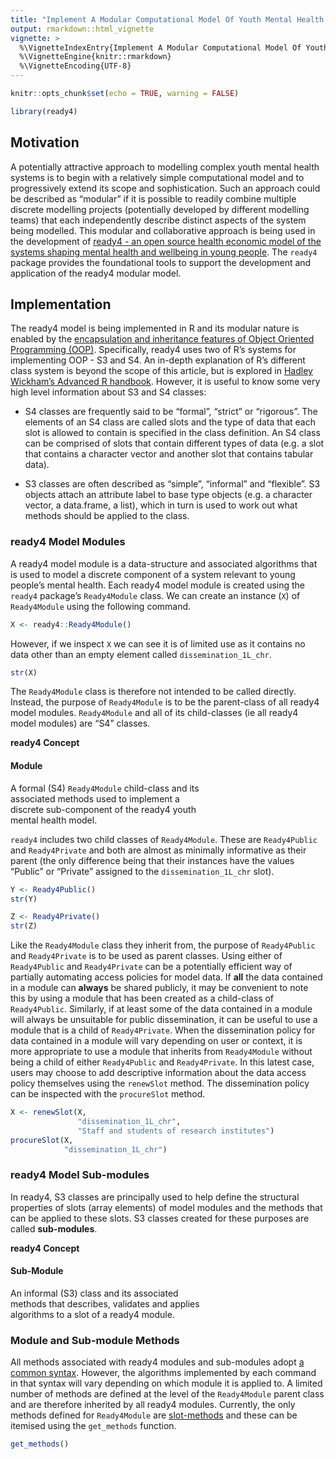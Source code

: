```yaml
---
title: "Implement A Modular Computational Model Of Youth Mental Health Systems"
output: rmarkdown::html_vignette
vignette: >
  %\VignetteIndexEntry{Implement A Modular Computational Model Of Youth Mental Health Systems}
  %\VignetteEngine{knitr::rmarkdown}
  %\VignetteEncoding{UTF-8}
---
```


```r
knitr::opts_chunk$set(echo = TRUE, warning = FALSE)
```
```r
library(ready4) 
```

## Motivation
A potentially attractive approach to modelling complex youth mental health systems is to begin with a relatively simple computational model and to progressively extend its scope and sophistication. Such an approach could be described as "modular" if it is possible to readily combine multiple discrete modelling projects (potentially developed by different modelling teams) that each independently describe distinct aspects of the system being modelled. This modular and collaborative approach is being used in the development of [ready4 - an open source health economic model of the systems shaping mental health and wellbeing in young people](https://www.ready4-dev.com). The `ready4` package provides the foundational tools to support the development and application of the ready4 modular model.

## Implementation
The ready4 model is being implemented in R and its modular nature is enabled by the [encapsulation and inheritance features of Object Oriented Programming (OOP)](https://ready4-dev.github.io/ready4/articles/V_03.html). Specifically, ready4 uses two of R's systems for implementing OOP - S3 and S4. An in-depth explanation of R's different class system is beyond the scope of this article, but is explored in [Hadley Wickham's Advanced R handbook](https://adv-r.hadley.nz/oo.html). However, it is useful to know some very high level information about S3 and S4 classes:

 - S4 classes are frequently said to be "formal", "strict" or "rigorous". The elements of an S4 class are called slots and the type of data that each slot is allowed to contain is specified in the class definition. An S4 class can be comprised of slots that contain different types of data (e.g. a slot that contains a character vector and another slot that contains tabular data). 
 
 - S3 classes are often described as "simple", "informal" and "flexible". S3 objects attach an attribute label to base type objects (e.g. a character vector, a data.frame, a list), which in turn is used to work out what methods should be applied to the class. 
 
### ready4 Model Modules
A ready4 model module is a data-structure and associated algorithms that is used to model a discrete component of a system relevant to young people's mental health. Each ready4 model module is created using the `ready4` package's `Ready4Module` class. We can create an instance (`X`) of `Ready4Module` using the following command.

```r
X <- ready4::Ready4Module()
```

However, if we inspect `X` we can see it is of limited use as it contains no data other than an empty element called `dissemination_1L_chr`.

```r
str(X)
```

The `Ready4Module` class is therefore not intended to be called directly. Instead, the  purpose of `Ready4Module` is to be the parent-class of all ready4 model modules. `Ready4Module` and all of its child-classes (ie all ready4 model modules) are "S4" classes. 

::: {.card .border-primary .mb-3 style="max-width: 20rem;"}

::: {.card-header}
**ready4 Concept**
:::

::: {.card-body}
::: {.card-title}
#### Module
:::
A formal (S4) `Ready4Module` child-class and its associated methods used to implement a discrete sub-component of the ready4 youth mental health model.
:::
:::

`ready4` includes two child classes of `Ready4Module`. These are `Ready4Public` and `Ready4Private` and both are almost as minimally informative as their parent (the only difference being that their instances have the values "Public" or "Private" assigned to the `dissemination_1L_chr` slot). 

```r
Y <- Ready4Public()
str(Y)
```

```r
Z <- Ready4Private()
str(Z)
```

Like the `Ready4Module` class they inherit from, the purpose of `Ready4Public` and `Ready4Private` is to be used as parent classes. Using either of `Ready4Public` and `Ready4Private` can be a potentially efficient way of partially automating access policies for model data. If **all** the data contained in a module can **always** be shared publicly, it may be convenient to note this by using a module that has been created as a child-class of `Ready4Public`. Similarly, if at least some of the data contained in a module will always be unsuitable for public dissemination, it can be useful to use a module that is a child of `Ready4Private`. When the dissemination policy for data contained in a module will vary depending on user or context, it is more appropriate to use a module that inherits from `Ready4Module` without being a child of either `Ready4Public` and `Ready4Private`. In this latest case, users may choose to add descriptive information about the data access policy themselves using the `renewSlot` method.  The dissemination policy can be inspected with the `procureSlot` method.

```r
X <- renewSlot(X,
               "dissemination_1L_chr",
               "Staff and students of research institutes")
procureSlot(X,
            "dissemination_1L_chr")
```

### ready4 Model Sub-modules
In ready4, S3 classes are principally used to help define the structural properties of slots (array elements) of model modules and the methods that can be applied to these slots. S3 classes created for these purposes are called **sub-modules**.
 
::: {.card .border-primary .mb-3 style="max-width: 20rem;"}

::: {.card-header}
**ready4 Concept**
:::

::: {.card-body}
::: {.card-title}
#### Sub-Module
:::
An informal (S3) class and its associated methods that describes, validates and applies algorithms to a slot of a ready4 module.
:::
:::

### Module and Sub-module Methods
All methods associated with ready4 modules and sub-modules adopt [a common syntax](https://ready4-dev.github.io/ready4/articles/V_02.html). However, the algorithms implemented by each command in that syntax will vary depending on which module it is applied to. A limited number of methods are defined at the level of the `Ready4Module` parent class and are therefore inherited by all ready4 modules. Currently, the only methods defined for `Ready4Module` are [slot-methods](https://ready4-dev.github.io/ready4/articles/V_02.html#slot-generics-and-methods) and these can be itemised using the `get_methods` function. 

```r
get_methods()
```

